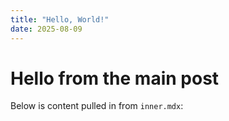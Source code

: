 ```yaml
---
title: "Hello, World!"
date: 2025-08-09
---
```



# Hello from the main post

Below is content pulled in from `inner.mdx`:

<Inner />


<GithubCard
  owner="yanncotineau"
  repo="blog-cms"
  description="Tiny starter that uses Next + Contentlayer + MDX. This description will be clamped to two lines and show an ellipsis if it gets too long."
/>